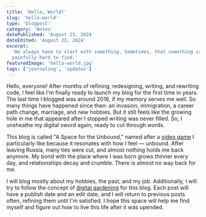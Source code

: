 ```yaml
---
title: 'Hello, World!'
slug: 'hello-world'
type: 'blogpost'
category: 'Notes'
datePublished: 'August 23, 2024'
dateEdited: 'August 23, 2024'
excerpt:
  'We always have to start with something. Sometimes, that something is
  painfully hard to find.'
featuredImage: 'hello-world.jpg'
tags: ['journaling', 'updates']
---
```


Hello, everyone! After months of refining, redesigning, writing, and rewriting
code, I feel like I'm finally ready to launch my blog for the first time in
years. The last time I blogged was around 2018, if my memory serves me well. So
many things have happened since then: an invasion, immigration, a career path
change, marriage, and new hobbies. But it still feels like the growing hole in
me that appeared after I stopped writing was never filled. So, I unsheathe my
digital sword again, ready to cut through words.

This blog is called "A Space for the Unbound," named after a
[video game](https://en.wikipedia.org/wiki/A_Space_for_the_Unbound) I
particularly like because it resonates with how I feel — unbound. After leaving
Russia, many ties were cut, and almost nothing holds me back anymore. My bond
with the place where I was born grows thinner every day, and relationships decay
and crumble. There is almost no way back for me.

I will blog mostly about my hobbies, the past, and my job. Additionally, I will
try to follow the concept of
[digital gardening](https://maggieappleton.com/garden-history?ref=ideasurg.pub)
for this blog. Each post will have a publish date and an edit date, and I will
return to previous posts often, refining them until I'm satisfied. I hope this
space will help me find myself and figure out how to live this life after it was
upended.

<PostTags tags="journaling updates" />
